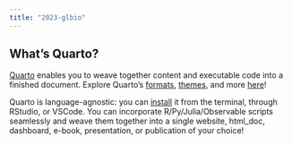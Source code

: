 ```yaml
---
title: "2023-glbio"
---
```


## What's Quarto?

[Quarto](https://quarto.org) enables you to weave together content and executable code into a finished document. Explore Quarto's [formats](https://quarto.org/docs/output-formats/all-formats.html), [themes](https://quarto.org/docs/output-formats/html-themes.html), and more [here](https://quarto.org/docs/guide)!

Quarto is language-agnostic: you can [install](https://quarto.org/docs/get-started/) it from the terminal, through RStudio, or VSCode. You can incorporate R/Py/Julia/Observable scripts seamlessly and weave them together into a single website, html_doc, dashboard, e-book, presentation, or publication of your choice!
